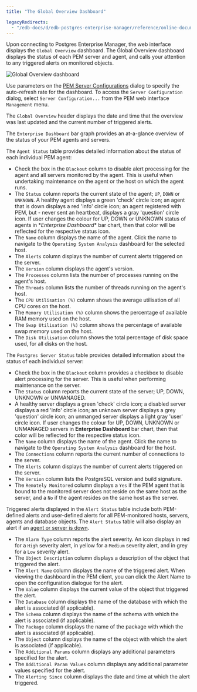 ```yaml
---
title: "The Global Overview Dashboard"

legacyRedirects:
  - "/edb-docs/d/edb-postgres-enterprise-manager/reference/online-documentation/8.0/global_overview_dashboard.html"
---
```


<div id="global_overview_dashboard" class="registered_link"></div>

Upon connecting to Postgres Enterprise Manager, the web interface displays the `Global Overview` dashboard. The Global Overview dashboard displays the status of each PEM server and agent, and calls your attention to any triggered alerts on monitored objects.

![Global Overview dashboard](../../images/global_overview.png)

Use parameters on the [PEM Server Configurations](../02_pem_server_config/#pem_server_config) dialog to specify the auto-refresh rate for the dashboard. To access the `Server Configuration` dialog, select `Server Configuration...` from the PEM web interface `Management` menu.

The `Global Overview` header displays the date and time that the overview was last updated and the current number of triggered alerts.

The `Enterprise Dashboard` bar graph provides an at-a-glance overview of the status of your PEM agents and servers.

The `Agent Status` table provides detailed information about the status of each individual PEM agent:

-   Check the box in the `Blackout` column to disable alert processing for the agent and all servers monitored by the agent. This is useful when undertaking maintenance on the agent or the host on which the agent runs.
-   The `Status` column reports the current state of the agent; `UP`, `DOWN` or `UNKNOWN`. A healthy agent displays a green 'check' circle icon; an agent that is down displays a red 'info' circle icon; an agent registered with PEM, but - never sent an heartbeat, displays a gray 'question' circle icon. If user changes the colour for UP, DOWN or UNKNOWN status of agents in \**Enterprise Dashboard*\* bar chart, then that color will be reflected for the respective status icon.
-   The `Name` column displays the name of the agent. Click the name to navigate to the `Operating System Analysis` dashboard for the selected host.
-   The `Alerts` column displays the number of current alerts triggered on the server.
-   The `Version` column displays the agent's version.
-   The `Processes` column lists the number of processes running on the agent's host.
-   The `Threads` column lists the number of threads running on the agent's host.
-   The `CPU Utilisation (%)` column shows the average utilisation of all CPU cores on the host.
-   The `Memory Utilisation (%)` column shows the percentage of available RAM memory used on the host.
-   The `Swap Utilisation (%)` column shows the percentage of available swap memory used on the host.
-   The `Disk Utilisation` column shows the total percentage of disk space used, for all disks on the host.

The `Postgres Server Status` table provides detailed information about the status of each individual server:

-   Check the box in the `Blackout` column provides a checkbox to disable alert processing for the server. This is useful when performing maintenance on the server.
-   The `Status` column reports the current state of the server; UP, DOWN, UNKNOWN or UNMANAGED.
-   A healthy server displays a green 'check' circle icon; a disabled server displays a red 'info' circle icon; an unknown server displays a grey 'question' circle icon; an unmanged server displays a light gray 'user' circle icon. If user changes the colour for UP, DOWN, UNKNOWN or UNMANAGED servers in **Enterprise Dashboard** bar chart, then that color will be reflected for the respective status icon.
-   The `Name` column displays the name of the agent. Click the name to navigate to the `Operating System Analysis` dashboard for the host.
-   The `Connections` column reports the current number of connections to the server.
-   The `Alerts` column displays the number of current alerts triggered on the server.
-   The `Version` column lists the PostgreSQL version and build signature.
-   The `Remotely Monitored` column displays a `Yes` if the PEM agent that is bound to the monitored server does not reside on the same host as the server, and a `No` if the agent resides on the same host as the server.

Triggered alerts displayed in the `Alert Status` table include both PEM-defined alerts and user-defined alerts for all PEM-monitored hosts, servers, agents and database objects. The `Alert Status` table will also display an alert if an [agent or server is down](../../02_toc_pem_agent/03_pem_agent_start_pem_agent/#pem_agent_start_pem_agent).

-   The `Alarm Type` column reports the alert severity. An icon displays in red for a `High` severity alert, in yellow for a `Medium` severity alert, and in grey for a `Low` severity alert.
-   The `Object Description` column displays a description of the object that triggered the alert.
-   The `Alert Name` column displays the name of the triggered alert. When viewing the dashboard in the PEM client, you can click the Alert Name to open the configuration dialogue for the alert.
-   The `Value` column displays the current value of the object that triggered the alert.
-   The `Database` column displays the name of the database with which the alert is associated (if applicable).
-   The `Schema` column displays the name of the schema with which the alert is associated (if applicable).
-   The `Package` column displays the name of the package with which the alert is associated (if applicable).
-   The `Object` column displays the name of the object with which the alert is associated (if applicable).
-   The `Additional Params` column displays any additional parameters specified for the alert.
-   The `Additional Param Values` column displays any additional parameter values specified for the alert.
-   The `Alerting Since` column displays the date and time at which the alert triggered.
